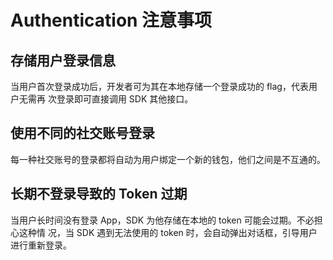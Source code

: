 # Authentication 注意事项

## 存储用户登录信息

当用户首次登录成功后，开发者可为其在本地存储一个登录成功的 flag，代表用户无需再
次登录即可直接调用 SDK 其他接口。

## 使用不同的社交账号登录

每一种社交账号的登录都将自动为用户绑定一个新的钱包，他们之间是不互通的。

## 长期不登录导致的 Token 过期

当用户长时间没有登录 App，SDK 为他存储在本地的 token 可能会过期。不必担心这种情
况，当 SDK 遇到无法使用的 token 时，会自动弹出对话框，引导用户进行重新登录。
